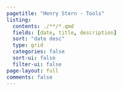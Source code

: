 ```yaml
---
pagetitle: "Henry Stern - Tools"
listing:
  contents: ./**/*.qmd
  fields: [date, title, description]
  sort: "date desc"
  type: grid
  categories: false
  sort-ui: false
  filter-ui: false
page-layout: full
comments: false
---
```

